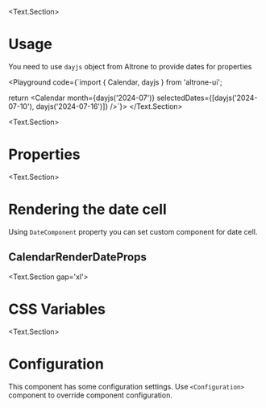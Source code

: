 
<BluePrint title="Calendar" description="This component is used to show calendar on the page" />

<Text.Section>
# Usage

  You need to use `dayjs` object from Altrone to provide dates for properties

  <Playground code={`import { Calendar, dayjs } from 'altrone-ui';

return <Calendar month={dayjs('2024-07')} selectedDates={[dayjs('2024-07-10'), dayjs('2024-07-16')]} />`}>
    <CalendarDemo />
</Playground>
</Text.Section>

<Text.Section>
  # Properties

  <PropertiesTable title="Properties" data={CalendarProperties} />
</Text.Section>

<Text.Section>
  # Rendering the date cell

  Using `DateComponent` property you can set custom component for date cell.

  ## CalendarRenderDateProps

  <PropertiesTable title="Properties" data={CalendarDateContextProperties} />
</Text.Section>

<Text.Section gap='xl'>
  # CSS Variables
  <CSSVariablesList data={CalendarCSSVariables} />
</Text.Section>

<Text.Section>
# Configuration

This component has some configuration settings. Use `<Configuration>` component to override component configuration.

<ConfigTable filter="calendar." />
</Text.Section>